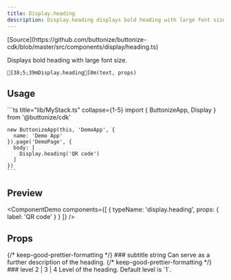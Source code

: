 ```yaml
---
title: Display.heading
description: Display.heading displays bold heading with large font size.
---
```




<FrameworkSelect>
	<FrameworkContent>
		<Fragment slot="cdk">
			[Source](https://github.com/buttonize/buttonize-cdk/blob/master/src/components/display/heading.ts)
		</Fragment>
	</FrameworkContent>
</FrameworkSelect>

Displays bold heading with large font size.

```ansi frame="none"
[38;5;39mDisplay.heading[0m(text, props)
```

## Usage

<FrameworkContent>
   <Fragment slot="cdk">
    ```ts title="lib/MyStack.ts" collapse={1-5}
    import { ButtonizeApp, Display } from '@buttonize/cdk'
    
    new ButtonizeApp(this, 'DemoApp', {
      name: 'Demo App'
    }).page('DemoPage', {
      body: [
        Display.heading('QR code')
      ]
    })
    ```
   </Fragment>
</FrameworkContent>

## Preview

<ComponentDemo
	components={[
		{
			typeName: 'display.heading',
			props: {
				label: 'QR code'
			}
		}
	]}
/>

## Props

<FrameworkContent>
	<Fragment slot="cdk">
		<PropDescription>
			<Fragment slot="title">
				{/* keep-good-prettier-formatting */}
				### subtitle
			</Fragment>
			<PropMarker slot="markers" type="optional" />
			<Fragment slot="type">string</Fragment>
			<Fragment slot="description">
				Can serve as a further description of the heading.
			</Fragment>
		</PropDescription>
		<PropDescription>
			<Fragment slot="title">
				{/* keep-good-prettier-formatting */}
				### level
			</Fragment>
			<PropMarker slot="markers" type="optional" />
			<Fragment slot="type">2 | 3 | 4</Fragment>
			<Fragment slot="description">
				Level of the heading. Default level is `1`.
			</Fragment>
		</PropDescription>
		<SpacingProps />
		<SizingProps />
	</Fragment>
</FrameworkContent>
